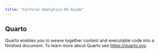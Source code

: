 ```yaml
---
title: "Cultural-Analytics-OS-Guide"
---
```


## Quarto

Quarto enables you to weave together content and executable code into a finished document. To learn more about Quarto see <https://quarto.org>.
